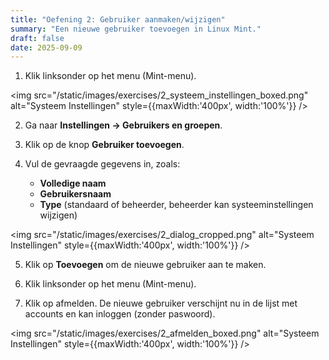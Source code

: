 ```yaml
---
title: "Oefening 2: Gebruiker aanmaken/wijzigen"
summary: "Een nieuwe gebruiker toevoegen in Linux Mint."
draft: false
date: 2025-09-09
---
```


1) Klik linksonder op het menu (Mint-menu).

<img src="/static/images/exercises/2_systeem_instellingen_boxed.png" alt="Systeem Instellingen" style={{maxWidth:'400px', width:'100%'}} />

2) Ga naar **Instellingen → Gebruikers en groepen**.

3) Klik op de knop **Gebruiker toevoegen**.

4) Vul de gevraagde gegevens in, zoals:
   - **Volledige naam**
   - **Gebruikersnaam**
   - **Type** (standaard of beheerder, beheerder kan systeeminstellingen wijzigen)

<img src="/static/images/exercises/2_dialog_cropped.png" alt="Systeem Instellingen" style={{maxWidth:'400px', width:'100%'}} />

5) Klik op **Toevoegen** om de nieuwe gebruiker aan te maken.

6) Klik linksonder op het menu (Mint-menu). 

7) Klik op afmelden. De nieuwe gebruiker verschijnt nu in de lijst met accounts en kan inloggen (zonder paswoord).

<img src="/static/images/exercises/2_afmelden_boxed.png" alt="Systeem Instellingen" style={{maxWidth:'400px', width:'100%'}} />
